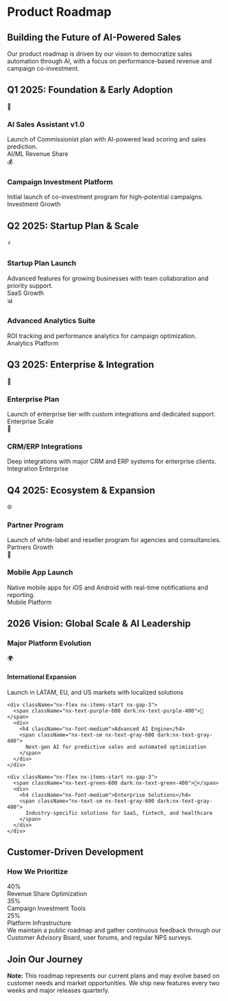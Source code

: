 # Product Roadmap

## Building the Future of AI-Powered Sales

Our product roadmap is driven by our vision to democratize sales automation through AI, with a focus on performance-based revenue and campaign co-investment.

## Q1 2025: Foundation & Early Adoption

<div className="nx-mt-6 nx-space-y-4">
  <div className="nx-rounded-lg nx-border nx-border-gray-200 nx-p-4 dark:nx-border-gray-800">
    <div className="nx-flex nx-items-start nx-gap-3">
      <div className="nx-bg-blue-100 nx-rounded-full nx-p-2 dark:nx-bg-blue-900/50">
        <span className="nx-text-blue-600 dark:nx-text-blue-400">🤖</span>
      </div>
      <div className="nx-flex-1">
        <h3 className="nx-font-semibold nx-text-lg">AI Sales Assistant v1.0</h3>
        <span className="nx-text-sm nx-text-gray-600 dark:nx-text-gray-400 nx-mt-1">
          Launch of Commissionist plan with AI-powered lead scoring and sales prediction.
        </span>
        <div className="nx-mt-2 nx-flex nx-gap-2">
          <span className="nx-text-xs nx-bg-blue-50 nx-px-2 nx-py-1 nx-rounded dark:nx-bg-blue-900/30">AI/ML</span>
          <span className="nx-text-xs nx-bg-green-50 nx-px-2 nx-py-1 nx-rounded dark:nx-bg-green-900/30">Revenue Share</span>
        </div>
      </div>
    </div>
  </div>
  
  <div className="nx-rounded-lg nx-border nx-border-gray-200 nx-p-4 dark:nx-border-gray-800">
    <div className="nx-flex nx-items-start nx-gap-3">
      <div className="nx-bg-purple-100 nx-rounded-full nx-p-2 dark:nx-bg-purple-900/50">
        <span className="nx-text-purple-600 dark:nx-text-purple-400">💰</span>
      </div>
      <div className="nx-flex-1">
        <h3 className="nx-font-semibold nx-text-lg">Campaign Investment Platform</h3>
        <span className="nx-text-sm nx-text-gray-600 dark:nx-text-gray-400 nx-mt-1">
          Initial launch of co-investment program for high-potential campaigns.
        </span>
        <div className="nx-mt-2 nx-flex nx-gap-2">
          <span className="nx-text-xs nx-bg-purple-50 nx-px-2 nx-py-1 nx-rounded dark:nx-bg-purple-900/30">Investment</span>
          <span className="nx-text-xs nx-bg-orange-50 nx-px-2 nx-py-1 nx-rounded dark:nx-bg-orange-900/30">Growth</span>
        </div>
      </div>
    </div>
  </div>
</div>

## Q2 2025: Startup Plan & Scale

<div className="nx-mt-6 nx-space-y-4">
  <div className="nx-rounded-lg nx-border nx-border-gray-200 nx-p-4 dark:nx-border-gray-800">
    <div className="nx-flex nx-items-start nx-gap-3">
      <div className="nx-bg-green-100 nx-rounded-full nx-p-2 dark:nx-bg-green-900/50">
        <span className="nx-text-green-600 dark:nx-text-green-400">⚡</span>
      </div>
      <div className="nx-flex-1">
        <h3 className="nx-font-semibold nx-text-lg">Startup Plan Launch</h3>
        <span className="nx-text-sm nx-text-gray-600 dark:nx-text-gray-400 nx-mt-1">
          Advanced features for growing businesses with team collaboration and priority support.
        </span>
        <div className="nx-mt-2 nx-flex nx-gap-2">
          <span className="nx-text-xs nx-bg-green-50 nx-px-2 nx-py-1 nx-rounded dark:nx-bg-green-900/30">SaaS</span>
          <span className="nx-text-xs nx-bg-blue-50 nx-px-2 nx-py-1 nx-rounded dark:nx-bg-blue-900/30">Growth</span>
        </div>
      </div>
    </div>
  </div>
  
  <div className="nx-rounded-lg nx-border nx-border-gray-200 nx-p-4 dark:nx-border-gray-800">
    <div className="nx-flex nx-items-start nx-gap-3">
      <div className="nx-bg-amber-100 nx-rounded-full nx-p-2 dark:nx-bg-amber-900/50">
        <span className="nx-text-amber-600 dark:nx-text-amber-400">📊</span>
      </div>
      <div className="nx-flex-1">
        <h3 className="nx-font-semibold nx-text-lg">Advanced Analytics Suite</h3>
        <span className="nx-text-sm nx-text-gray-600 dark:nx-text-gray-400 nx-mt-1">
          ROI tracking and performance analytics for campaign optimization.
        </span>
        <div className="nx-mt-2 nx-flex nx-gap-2">
          <span className="nx-text-xs nx-bg-amber-50 nx-px-2 nx-py-1 nx-rounded dark:nx-bg-amber-900/30">Analytics</span>
          <span className="nx-text-xs nx-bg-gray-50 nx-px-2 nx-py-1 nx-rounded dark:nx-bg-gray-800">Platform</span>
        </div>
      </div>
    </div>
  </div>
</div>

## Q3 2025: Enterprise & Integration

<div className="nx-mt-6 nx-space-y-4">
  <div className="nx-rounded-lg nx-border nx-border-gray-200 nx-p-4 dark:nx-border-gray-800">
    <div className="nx-flex nx-items-start nx-gap-3">
      <div className="nx-bg-indigo-100 nx-rounded-full nx-p-2 dark:nx-bg-indigo-900/50">
        <span className="nx-text-indigo-600 dark:nx-text-indigo-400">🏢</span>
      </div>
      <div className="nx-flex-1">
        <h3 className="nx-font-semibold nx-text-lg">Enterprise Plan</h3>
        <span className="nx-text-sm nx-text-gray-600 dark:nx-text-gray-400 nx-mt-1">
          Launch of enterprise tier with custom integrations and dedicated support.
        </span>
        <div className="nx-mt-2 nx-flex nx-gap-2">
          <span className="nx-text-xs nx-bg-indigo-50 nx-px-2 nx-py-1 nx-rounded dark:nx-bg-indigo-900/30">Enterprise</span>
          <span className="nx-text-xs nx-bg-red-50 nx-px-2 nx-py-1 nx-rounded dark:nx-bg-red-900/30">Scale</span>
        </div>
      </div>
    </div>
  </div>
  
  <div className="nx-rounded-lg nx-border nx-border-gray-200 nx-p-4 dark:nx-border-gray-800">
    <div className="nx-flex nx-items-start nx-gap-3">
      <div className="nx-bg-rose-100 nx-rounded-full nx-p-2 dark:nx-bg-rose-900/50">
        <span className="nx-text-rose-600 dark:nx-text-rose-400">🔄</span>
      </div>
      <div className="nx-flex-1">
        <h3 className="nx-font-semibold nx-text-lg">CRM/ERP Integrations</h3>
        <span className="nx-text-sm nx-text-gray-600 dark:nx-text-gray-400 nx-mt-1">
          Deep integrations with major CRM and ERP systems for enterprise clients.
        </span>
        <div className="nx-mt-2 nx-flex nx-gap-2">
          <span className="nx-text-xs nx-bg-rose-50 nx-px-2 nx-py-1 nx-rounded dark:nx-bg-rose-900/30">Integration</span>
          <span className="nx-text-xs nx-bg-blue-50 nx-px-2 nx-py-1 nx-rounded dark:nx-bg-blue-900/30">Enterprise</span>
        </div>
      </div>
    </div>
  </div>
</div>

## Q4 2025: Ecosystem & Expansion

<div className="nx-mt-6 nx-space-y-4">
  <div className="nx-rounded-lg nx-border nx-border-gray-200 nx-p-4 dark:nx-border-gray-800">
    <div className="nx-flex nx-items-start nx-gap-3">
      <div className="nx-bg-teal-100 nx-rounded-full nx-p-2 dark:nx-bg-teal-900/50">
        <span className="nx-text-teal-600 dark:nx-text-teal-400">🌐</span>
      </div>
      <div className="nx-flex-1">
        <h3 className="nx-font-semibold nx-text-lg">Partner Program</h3>
        <span className="nx-text-sm nx-text-gray-600 dark:nx-text-gray-400 nx-mt-1">
          Launch of white-label and reseller program for agencies and consultancies.
        </span>
        <div className="nx-mt-2 nx-flex nx-gap-2">
          <span className="nx-text-xs nx-bg-teal-50 nx-px-2 nx-py-1 nx-rounded dark:nx-bg-teal-900/30">Partners</span>
          <span className="nx-text-xs nx-bg-purple-50 nx-px-2 nx-py-1 nx-rounded dark:nx-bg-purple-900/30">Growth</span>
        </div>
      </div>
    </div>
  </div>
  
  <div className="nx-rounded-lg nx-border nx-border-gray-200 nx-p-4 dark:nx-border-gray-800">
    <div className="nx-flex nx-items-start nx-gap-3">
      <div className="nx-bg-cyan-100 nx-rounded-full nx-p-2 dark:nx-bg-cyan-900/50">
        <span className="nx-text-cyan-600 dark:nx-text-cyan-400">📱</span>
      </div>
      <div className="nx-flex-1">
        <h3 className="nx-font-semibold nx-text-lg">Mobile App Launch</h3>
        <span className="nx-text-sm nx-text-gray-600 dark:nx-text-gray-400 nx-mt-1">
          Native mobile apps for iOS and Android with real-time notifications and reporting.
        </span>
        <div className="nx-mt-2 nx-flex nx-gap-2">
          <span className="nx-text-xs nx-bg-cyan-50 nx-px-2 nx-py-1 nx-rounded dark:nx-bg-cyan-900/30">Mobile</span>
          <span className="nx-text-xs nx-bg-green-50 nx-px-2 nx-py-1 nx-rounded dark:nx-bg-green-900/30">Platform</span>
        </div>
      </div>
    </div>
  </div>
</div>

## 2026 Vision: Global Scale & AI Leadership

<div className="nx-mt-8 nx-rounded-lg nx-bg-gradient-to-r nx-from-blue-50 nx-to-purple-50 nx-p-6 dark:nx-from-blue-900/20 dark:nx-to-purple-900/20">
  <h3 className="nx-text-xl nx-font-semibold nx-mb-4">Major Platform Evolution</h3>
  
  <div className="nx-space-y-3">
    <div className="nx-flex nx-items-start nx-gap-3">
      <span className="nx-text-blue-600 dark:nx-text-blue-400">🌍</span>
      <div>
        <h4 className="nx-font-medium">International Expansion</h4>
        <span className="nx-text-sm nx-text-gray-600 dark:nx-text-gray-400">
          Launch in LATAM, EU, and US markets with localized solutions
        </span>
      </div>
    </div>
    
    <div className="nx-flex nx-items-start nx-gap-3">
      <span className="nx-text-purple-600 dark:nx-text-purple-400">🧠</span>
      <div>
        <h4 className="nx-font-medium">Advanced AI Engine</h4>
        <span className="nx-text-sm nx-text-gray-600 dark:nx-text-gray-400">
          Next-gen AI for predictive sales and automated optimization
        </span>
      </div>
    </div>
    
    <div className="nx-flex nx-items-start nx-gap-3">
      <span className="nx-text-green-600 dark:nx-text-green-400">💎</span>
      <div>
        <h4 className="nx-font-medium">Enterprise Solutions</h4>
        <span className="nx-text-sm nx-text-gray-600 dark:nx-text-gray-400">
          Industry-specific solutions for SaaS, fintech, and healthcare
        </span>
      </div>
    </div>
  </div>
</div>

## Customer-Driven Development

<div className="nx-mt-8 nx-rounded-lg nx-border nx-border-gray-200 nx-p-6 dark:nx-border-gray-800">
  <h3 className="nx-text-lg nx-font-semibold nx-mb-4">How We Prioritize</h3>
  
  <div className="nx-grid nx-grid-cols-1 nx-gap-4 md:nx-grid-cols-3">
    <div className="nx-text-center">
      <div className="nx-text-3xl nx-font-bold nx-text-primary-600">40%</div>
      <span className="nx-text-sm nx-text-gray-600 dark:nx-text-gray-400">Revenue Share Optimization</span>
    </div>
    <div className="nx-text-center">
      <div className="nx-text-3xl nx-font-bold nx-text-primary-600">35%</div>
      <span className="nx-text-sm nx-text-gray-600 dark:nx-text-gray-400">Campaign Investment Tools</span>
    </div>
    <div className="nx-text-center">
      <div className="nx-text-3xl nx-font-bold nx-text-primary-600">25%</div>
      <span className="nx-text-sm nx-text-gray-600 dark:nx-text-gray-400">Platform Infrastructure</span>
    </div>
  </div>
  
  <span className="nx-text-sm nx-text-gray-600 dark:nx-text-gray-400 nx-mt-4">
    We maintain a public roadmap and gather continuous feedback through our Customer Advisory Board, user forums, and regular NPS surveys.
  </span>
</div>

## Join Our Journey

<div className="nx-mt-8 nx-rounded-lg nx-bg-green-50 nx-border nx-border-green-200 nx-p-4 dark:nx-bg-green-900/20 dark:nx-border-green-800">
  <p className="nx-text-sm nx-text-green-800 dark:nx-text-green-200">
    <strong>Note:</strong> This roadmap represents our current plans and may evolve based on customer needs and market opportunities. We ship new features every two weeks and major releases quarterly.
  </p>
</div> 